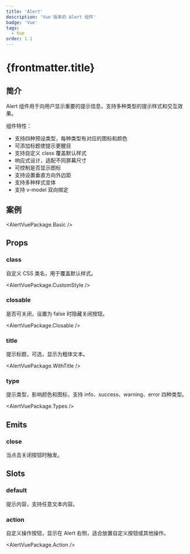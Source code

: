 ```yaml
---
title: 'Alert'
description: 'Vue 版本的 Alert 组件'
badge: 'Vue'
tags:
  - Vue
order: 1.1
---
```



# {frontmatter.title}

## 简介

Alert 组件用于向用户显示重要的提示信息，支持多种类型的提示样式和交互效果。

组件特性：

- 支持四种预设类型，每种类型有对应的图标和颜色
- 可添加标题使提示更醒目
- 支持自定义 class 覆盖默认样式
- 响应式设计，适配不同屏幕尺寸
- 可控制是否显示图标
- 支持设置垂直方向外边距
- 支持多种样式变体
- 支持 v-model 双向绑定

## 案例

<AlertVuePackage.Basic />

## Props

### class

自定义 CSS 类名，用于覆盖默认样式。

<AlertVuePackage.CustomStyle />

### closable

是否可关闭，设置为 false 时隐藏关闭按钮。

<AlertVuePackage.Closable />

### title

提示标题，可选，显示为粗体文本。

<AlertVuePackage.WithTitle />

### type

提示类型，影响颜色和图标，支持 info、success、warning、error 四种类型。

<AlertVuePackage.Types />

## Emits

### close

当点击关闭按钮时触发。

## Slots

### default

提示内容，支持任意文本内容。

### action

自定义操作按钮，显示在 Alert 右侧，适合放置自定义按钮或其他操作。

<AlertVuePackage.Action />
